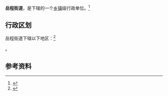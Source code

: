 {{中国乡级行政区|37/17/02/007/000}}

'''岳程街道'''，是{{PRC admin/fullname|37/17/02/007/000|3}}下辖的一个[[乡镇|乡镇]]级行政单位。<ref>{{PRC admin/ref sgc|{{PRC admin/parent|37/17/02/007/000}}}}</ref>

== 行政区划 ==

岳程街道下辖以下地区：<ref>{{PRC admin/ref sgc|37/17/02/007/000}}</ref>

{{PRC admin/children|37/17/02/007/000}}。

== 参考资料 ==

{{reflist}}

{{行政区划小作品}}
{{PRC admin/navcat|37/17/02/007/000}}